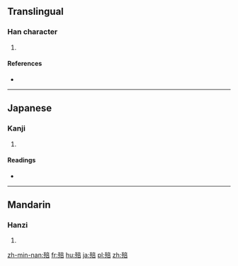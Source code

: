 ==Translingual==

===Han character===
{{Han char|rn=78|rad=歹|as=08|sn=12|four=1026<sub>1</sub>|canj=一弓卜廿口 (MNYTR)}}

# {{defn|Han|sort=歹08}}

====References====
* {{Han ref|kx=0581.290|dkj=16498|dj=0973.370|hdz=21390.100|uh=6B95|ud=27541|bh=D9E1|bd=55777}}

----

==Japanese==

===Kanji===
{{ja-kanji|grade=|rs=歹08}}

# {{defn|lang=ja|sort=歹08}}

====Readings====
* {{ja-readings|on=[[ふう]] (fū), [[ふ]] (fu), [[ほく]] (hoku)|kun=[[やぶれる]] (yabureru), [[くさる]] (kusaru), [[たおれる]] (taoreru)}}

----

==Mandarin==

===Hanzi===
{{cmn-hanzi|pin=[[fǒu]] ([[fou3]])|wg=fou<sup>3</sup>}}

# {{defn|lang=cmn|sort=歹08}}

[[zh-min-nan:殕]]
[[fr:殕]]
[[hu:殕]]
[[ja:殕]]
[[pl:殕]]
[[zh:殕]]